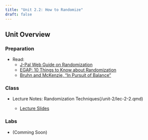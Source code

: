 ```yaml
---
title: "Unit 2.2: How to Randomize"
draft: false
---
```


## Unit Overview

### Preparation

-   Read:
    -   [J-Pal Web Guide on Randomization](https://www.povertyactionlab.org/resource/randomization)
    -   [EGAP: 10 Things to Know about Randomization](https://egap.org/resource/10-things-to-know-about-randomization/)
    -   [Bruhn and McKenzie, "In Pursuit of Balance"](https://app.perusall.com/courses/hpm-883/bruhn-pursuitbalancerandomization-2009-1)

### Class

-   Lecture Notes: Randomization Techniques(/unit-2/lec-2-2.qmd)

    -   [Lecture Slides](/unit-2/lec-2-2-slides.qmd)

### Labs

-   (Comming Soon)